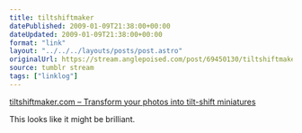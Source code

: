 ```yaml
---
title: tiltshiftmaker
datePublished: 2009-01-09T21:38:00+00:00
dateUpdated: 2009-01-09T21:38:00+00:00
format: "link"
layout: "../../../layouts/posts/post.astro"
originalUrl: https://stream.anglepoised.com/post/69450130/tiltshiftmakercom-transform-your-photos-into
source: tumblr stream
tags: ["linklog"]
---
```


[tiltshiftmaker.com &#8211; Transform your photos into tilt-shift miniatures][1]

This looks like it might be brilliant.

[1]: http://tiltshiftmaker.com/
